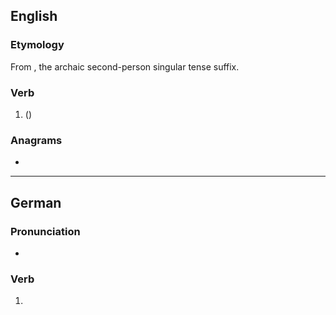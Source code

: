 ==English==
{{tea room|y=2013|m=November|lang=en}}

===Etymology===
From {{m|en|will}} {{m|en|-st}}, the archaic second-person singular tense suffix.

===Verb===
{{head|en|verb form}}

# {{lb|en|nonstandard|archaic|or|archaicizing}} {{en-archaic second-person singular of|will|lang=en}} ({{alternative form of|wilt|lang=en}})

===Anagrams===
* {{anagrams|en|twills}}

----

==German==

===Pronunciation===
* {{IPA|/vɪlst/|lang=de}}

===Verb===
{{head|de|verb form}}

# {{de-verb form of|wollen|2|s|g}}